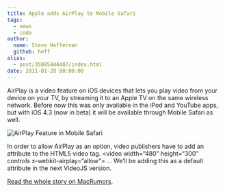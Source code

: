 ```yaml
---
title: Apple adds AirPlay to Mobile Safari
tags:
  - news
  - code
author:
  name: Steve Heffernan
  github: heff
alias:
  - post/35885444487/index.html
date: 2011-01-28 00:00:00
---
```


AirPlay is a video feature on iOS devices that lets you play video from your device on your TV, by streaming it to an Apple TV on the same wireless network. Before now this was only available in the iPod and YouTube apps, but with iOS 4.3 (now in beta) it will be available through Mobile Safari as well.

![AirPlay Feature in Mobile Safari](https://macosrumors.com/wp-content/uploads/2011/01/IMG_0169.png)

In order to allow AirPlay as an option, video publishers have to add an attribute to the HTML5 video tag. &lt;video width=&ldquo;480&rdquo; height=&ldquo;300&rdquo; controls x-webkit-airplay=&ldquo;allow&rdquo;&gt; &hellip; We&rsquo;ll be adding this as a default attribute in the next VideoJS version.

[Read the whole story on MacRumors](http://macosrumors.com/2011/01/12/first-look-mobile-safari-airplay/).
